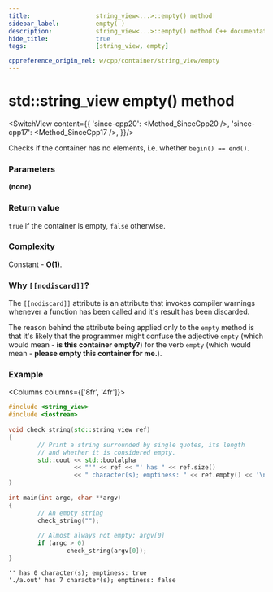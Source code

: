 ```yaml
---
title:					string_view<...>::empty() method
sidebar_label:			empty( )
description:			string_view<...>::empty() method C++ documentation
hide_title:				true
tags:					[string_view, empty]

cppreference_origin_rel: w/cpp/container/string_view/empty
---
```



<!----------------- Codes ---------------------->

<!-- empty() -->

# std::string_view empty() method

<SwitchView content={{
	'since-cpp20': <Method_SinceCpp20 />,
	'since-cpp17': <Method_SinceCpp17 />,
}}/>

Checks if the container has no elements, i.e. whether `begin() == end()`.

### Parameters

**(none)**

### Return value

`true` if the container is empty, `false` otherwise.

### Complexity

Constant - **O(1)**.

### Why `[[nodiscard]]`?

The `[[nodiscard]]` attribute is an attribute that invokes compiler warnings whenever
a function has been called and it's result has been discarded.

The reason behind the attribute being applied only to the `empty` method is that
it's likely that the programmer might confuse the adjective `empty` (which would mean - **is this container empty?**)
for the verb `empty` (which would mean - **please empty this container for me.**).

### Example

<Columns columns={['8fr', '4fr']}>
<div>

```cpp title='Main.cpp' showLineNumbers
#include <string_view>
#include <iostream>
 
void check_string(std::string_view ref)
{
        // Print a string surrounded by single quotes, its length
        // and whether it is considered empty.
        std::cout << std::boolalpha
                  << "'" << ref << "' has " << ref.size()
                  << " character(s); emptiness: " << ref.empty() << '\n';
}
 
int main(int argc, char **argv)
{
        // An empty string
        check_string("");
 
        // Almost always not empty: argv[0]
        if (argc > 0)
                check_string(argv[0]);
}
```

</div>
<div>

```plaintext title="Possible output"
'' has 0 character(s); emptiness: true
'./a.out' has 7 character(s); emptiness: false
```

</div>
</Columns>
